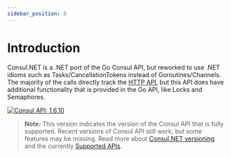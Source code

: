 ```yaml
---
sidebar_position: 0
---
```


# Introduction

Consul.NET is a .NET port of the Go Consul API, but reworked to use .NET idioms such as Tasks/CancellationTokens instead
of Goroutines/Channels. The majority of the calls directly track
the [HTTP API](https://www.consul.io/docs/agent/http.html), but this API does have additional functionality that is
provided in the Go API, like Locks and Semaphores.

[![Consul API: 1.6.10](https://img.shields.io/badge/Consul%20API%20version-1.6.10-red)](https://github.com/hashicorp/consul/tree/v1.6.10/api)

> **Note:** This version indicates the version of the Consul API that is fully supported. Recent versions of Consul API still work, but some features may be missing. Read more about [Consul.NET versioning](./3-contributing/6-release-process.mdx#versioning) and the currently [Supported APIs](./2-guides/3-supported-apis.mdx).
